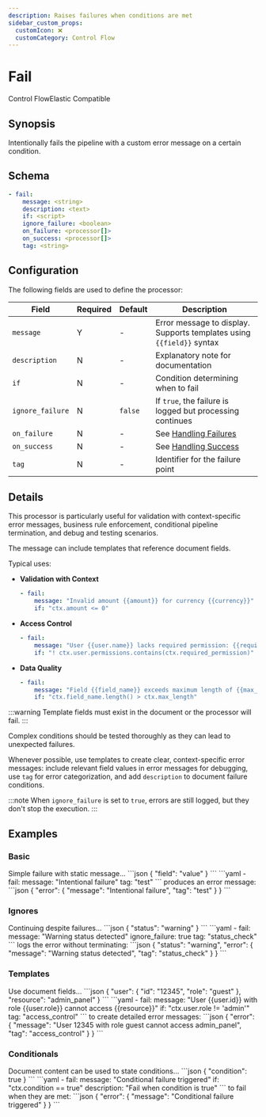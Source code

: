 ```yaml
---
description: Raises failures when conditions are met
sidebar_custom_props: 
  customIcon: ❌
  customCategory: Control Flow
---
```


# Fail

<span className="theme-doc-version-badge badge badge--primary">Control Flow</span><span className="theme-doc-version-badge badge badge--secondary">Elastic Compatible</span>

## Synopsis

Intentionally fails the pipeline with a custom error message on a certain condition.

## Schema

```yaml {2}
- fail:
    message: <string>
    description: <text>
    if: <script>
    ignore_failure: <boolean>
    on_failure: <processor[]>
    on_success: <processor[]>
    tag: <string>
```

## Configuration

The following fields are used to define the processor:

|Field|Required|Default|Description|
|---|---|---|---|
|`message`|Y|-|Error message to display. Supports templates using `{{field}}` syntax|
|`description`|N|-|Explanatory note for documentation|
|`if`|N|-|Condition determining when to fail|
|`ignore_failure`|N|`false`|If `true`, the failure is logged but processing continues|
|`on_failure`|N|-|See [Handling Failures](../handling-failures.mdx)|
|`on_success`|N|-|See [Handling Success](../handling-success.mdx)|
|`tag`|N|-|Identifier for the failure point|

## Details

This processor is particularly useful for validation with context-specific error messages, business rule enforcement, conditional pipeline termination, and debug and testing scenarios. 

The message can include templates that reference document fields.

Typical uses:

* **Validation with Context** 

  ```yaml
  - fail:
      message: "Invalid amount {{amount}} for currency {{currency}}"
      if: "ctx.amount <= 0"
  ```

* **Access Control**

  ```yaml
  - fail:
      message: "User {{user.name}} lacks required permission: {{required_permission}}"
      if: "! ctx.user.permissions.contains(ctx.required_permission)"
  ```

* **Data Quality**

  ```yaml
  - fail:
      message: "Field {{field_name}} exceeds maximum length of {{max_length}}"
      if: "ctx.field_name.length() > ctx.max_length"
   ```

:::warning
Template fields must exist in the document or the processor will fail.
:::

Complex conditions should be tested thoroughly as they can lead to unexpected failures.

Whenever possible, use templates to create clear, context-specific error messages: include relevant field values in error messages for debugging, use `tag` for error categorization, and add `description` to document failure conditions.

:::note
When `ignore_failure` is set to `true`, errors are still logged, but they don't stop the execution.
:::

## Examples

### Basic

<ExampleGrid>
  <CommentCol>
    Simple failure with static message...
  </CommentCol>
  <CodeCol>
    ```json
    {
      "field": "value"
    }
    ```
    ```yaml
    - fail:
        message: "Intentional failure"
        tag: "test"
    ```
  </CodeCol>
  <CommentCol>
    produces an error message:
  </CommentCol>
  <CodeCol>
    ```json
    {
      "error": {
        "message": "Intentional failure",
        "tag": "test"
      }
    }
    ```
  </CodeCol>
</ExampleGrid>

### Ignores

<ExampleGrid>
  <CommentCol>
    Continuing despite failures...
  </CommentCol>
  <CodeCol>
    ```json
    {
      "status": "warning"
    }
    ```
    ```yaml
    - fail:
        message: "Warning status detected"
        ignore_failure: true
        tag: "status_check"
    ```
  </CodeCol>
  <CommentCol>
    logs the error without terminating:
  </CommentCol>
  <CodeCol>
    ```json
    {
      "status": "warning",
      "error": {
        "message": "Warning status detected",
        "tag": "status_check"
      }
    }
    ```
  </CodeCol>
</ExampleGrid>

### Templates

<ExampleGrid>
  <CommentCol>
    Use document fields...
  </CommentCol>
  <CodeCol>
    ```json
    {
      "user": {
        "id": "12345",
        "role": "guest"
      },
      "resource": "admin_panel"
    }
    ```
    ```yaml
    - fail:
        message: "User {{user.id}} with role {{user.role}} cannot access {{resource}}"
        if: "ctx.user.role != 'admin'"
        tag: "access_control"
    ```
  </CodeCol>
  <CommentCol>
    to create detailed error messages:
  </CommentCol>
  <CodeCol>
    ```json
    {
      "error": {
        "message": "User 12345 with role guest cannot access admin_panel",
        "tag": "access_control"
      }
    }
    ```
  </CodeCol>
</ExampleGrid>

### Conditionals

<ExampleGrid>
  <CommentCol>
    Document content can be used to state conditions...
  </CommentCol>
  <CodeCol>
    ```json
    {
      "condition": true
    }
    ```
    ```yaml
    - fail:
        message: "Conditional failure triggered"
        if: "ctx.condition == true"
        description: "Fail when condition is true"
    ```
  </CodeCol>
  <CommentCol>
    to fail when they are met:
  </CommentCol>
  <CodeCol>
    ```json
    {
      "error": {
        "message": "Conditional failure triggered"
      }
    }
    ```
  </CodeCol>
</ExampleGrid>

